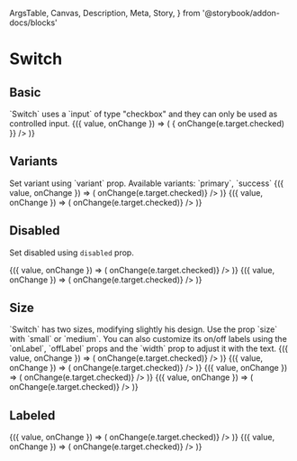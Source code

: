   ArgsTable,
  Canvas,
  Description,
  Meta,
  Story,
} from '@storybook/addon-docs/blocks'

<Meta title="Components/Switch" component={Switch} />

# Switch

## Basic

<Description>
  `Switch` uses a `input` of type "checkbox" and they can only be used as
  controlled input.
</Description>

<Canvas>
  <Story name="basic">
    <ControlValue value={false}>
      {({ value, onChange }) => (
        <Switch
          checked={value}
          onChange={e => {
            onChange(e.target.checked)
          }}
        />
      )}
    </ControlValue>
  </Story>
</Canvas>

## Variants

<Description>
  Set variant using `variant` prop. Available variants: `primary`, `success`
</Description>

<Canvas>
  <Story name="variants">
    <BlockList>
      <ControlValue value>
        {({ value, onChange }) => (
          <Switch
            variant="primary"
            checked={value}
            onChange={e => onChange(e.target.checked)}
          />
        )}
      </ControlValue>
      <ControlValue value>
        {({ value, onChange }) => (
          <Switch
            variant="success"
            checked={value}
            onChange={e => onChange(e.target.checked)}
          />
        )}
      </ControlValue>
    </BlockList>
  </Story>
</Canvas>

## Disabled

<Description>Set disabled using `disabled` prop.</Description>

<Canvas>
  <Story name="disabled">
    <BlockList>
      <ControlValue value={false}>
        {({ value, onChange }) => (
          <Switch
            variant="primary"
            checked={value}
            disabled
            onChange={e => onChange(e.target.checked)}
          />
        )}
      </ControlValue>
      <ControlValue value>
        {({ value, onChange }) => (
          <Switch
            variant="primary"
            checked={value}
            disabled
            onChange={e => onChange(e.target.checked)}
          />
        )}
      </ControlValue>
    </BlockList>
  </Story>
</Canvas>

## Size

<Description>
  `Switch` has two sizes, modifying slightly his design. Use the prop `size`
  with `small` or `medium`. You can also customize its on/off labels using the
  `onLabel`, `offLabel` props and the `width` prop to adjust it with the text.
</Description>

<Canvas>
  <Story name="size">
    <BlockList>
      <ControlValue value={false}>
        {({ value, onChange }) => (
          <Switch
            variant="primary"
            size="small"
            checked={value}
            onChange={e => onChange(e.target.checked)}
          />
        )}
      </ControlValue>
      <ControlValue value={false}>
        {({ value, onChange }) => (
          <Switch
            variant="primary"
            size="small"
            width={65}
            checked={value}
            onChange={e => onChange(e.target.checked)}
          />
        )}
      </ControlValue>
      <ControlValue value={false}>
        {({ value, onChange }) => (
          <Switch
            variant="primary"
            size="medium"
            width={120}
            checked={value}
            onChange={e => onChange(e.target.checked)}
          />
        )}
      </ControlValue>
      <ControlValue value={false}>
        {({ value, onChange }) => (
          <Switch
            variant="primary"
            size="medium"
            checked={value}
            onChange={e => onChange(e.target.checked)}
          />
        )}
      </ControlValue>
    </BlockList>
  </Story>
</Canvas>

## Labeled

<Canvas>
  <Story name="labeled">
    <BlockList>
      <ControlValue value={false}>
        {({ value, onChange }) => (
          <Switch
            labeled
            variant="primary"
            checked={value}
            onChange={e => onChange(e.target.checked)}
          />
        )}
      </ControlValue>
      <ControlValue value>
        {({ value, onChange }) => (
          <Switch
            labeled
            onLabel="YES"
            offLabel="NO"
            variant="primary"
            checked={value}
            onChange={e => onChange(e.target.checked)}
          />
        )}
      </ControlValue>
    </BlockList>
  </Story>
</Canvas>

<ArgsTable of={Switch} />
